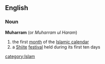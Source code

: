 ==English==
===Noun===
{{wikipedia}}
'''Muharram'''  (or ''Muharram ul Haram'')
# the first [[month]] of the [[Islamic calendar]]
# a [[Shiite]] [[festival]] held during its first ten days
[[category:Islam]]